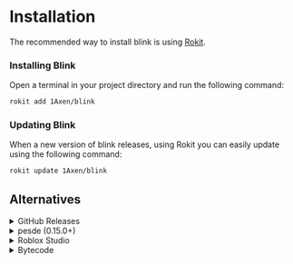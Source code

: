 
# Installation
The recommended way to install blink is using [Rokit](https://github.com/rojo-rbx/rokit).
<Steps>

### Installing Blink

Open a terminal in your project directory and run the following command:

```sh copy filename="Bash"
rokit add 1Axen/blink
```

### Updating Blink

When a new version of blink releases, using Rokit you can easily update using the following command:

```sh copy filename="Bash"
rokit update 1Axen/blink
```

</Steps>

## Alternatives

<details>
<summary>GitHub Releases</summary>

You can download pre-built binaries directly from the
[GitHub Releases](https://github.com/1Axen/blink/releases) page.

</details>

<details>
<summary>pesde (0.15.0+)</summary>

An unofficial release is available on pesde starting from version 0.15.0.
To install blink using pesde, open a terminal in your project directory and run the following commands:
```sh copy filename="Bash"
pesde add --dev pesde/blink
pesde install
```

</details>

<details>
<summary>Roblox Studio</summary>
Blink offers a companion studio plugin which allows you to write and generate files within Studio without the need for external tooling.
The studio plugin can be installed from the [Creator Store](https://create.roblox.com/store/asset/77231976488966/Blink-Editor).
Alternatively you can download it from [Github Releases](https://github.com/1Axen/Blink/releases).
</details>

<details>
<summary>Bytecode</summary>

Blink releases also contain bundled bytecode which can be used to run blink.
<Steps>

### Downloading Bytecode
You can download the bundled bytecode from [Github Releases](https://github.com/1Axen/Blink/releases).
Once downloaded unzip it into your target directory.

### Installing Lune
Blink uses lune as it's runtime enviornment, you can install lune using Rokit:
```sh copy filename="Bash"
rokit add lune
```

### Running bytecode
Open the directory in which you unzipped the bytecode and run the following command:
```sh copy filename="Bash"
lune run init [INPUT] -- [ARGS]
```

</Steps>
</details>